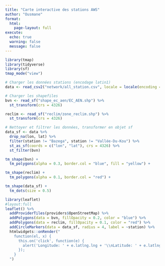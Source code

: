 ```yaml
---
title: "Carte interactive des stations AWS"
author: "Ousmane"
format: 
  html:
    page-layout: full
execute:
  echo: true
  warning: false
  message: false
---
```


```r

library(tmap)
library(tidyverse)
library(sf)
tmap_mode("view")
```

```r
# Charger les données stations (encodage latin1)
data <- read_csv2("network/all_station.csv", locale = locale(encoding = "latin1"))

# Charger les shapefiles
bvn <- read_sf("shape_ec_aen/EC_AEN.shp") %>%
  st_transform(crs = 4326)

reclim <- read_sf("reclim/zone_reclim.shp") %>%
  st_transform(crs = 4326)

# Nettoyer et filtrer les données, transformer en objet sf
data_sf <- data %>%
  drop_na(lon, lat) %>%
  filter(station != "Bazega", station != "Vallée-Du-Kou") %>%
  st_as_sf(coords = c("lon", "lat"), crs = 4326) %>%
  st_filter(bvn)

```

```r


tm_shape(bvn) +
  tm_polygons(alpha = 0.3, border.col = "blue", fill = "yellow") +

tm_shape(reclim) +
  tm_polygons(alpha = 0.1, border.col = "red") +

tm_shape(data_sf) +
  tm_dots(size = 0.5)
```

```r
library(leaflet)
#layout:full
leaflet() %>%
  addProviderTiles(providers$OpenStreetMap) %>%
  addPolygons(data = bvn, fillOpacity = 0.2, color = "blue") %>%
  addPolygons(data = reclim, fillOpacity = 0.1, color = "red") %>%
  addCircleMarkers(data = data_sf, radius = 4, label = ~station) %>%
  htmlwidgets::onRender("
    function(el, x) {
      this.on('click', function(e) {
        alert('Longitude: ' + e.latlng.lng + '\\nLatitude: ' + e.latlng.lat);
      });
    }
  ")

```
